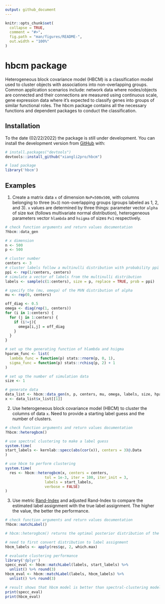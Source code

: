 ```yaml
---
output: github_document
---
```


<!-- README.md is generated from README.Rmd. Please edit that file -->

```r
knitr::opts_chunk$set(
  collapse = TRUE,
  comment = "#>",
  fig.path = "man/figures/README-",
  out.width = "100%"
)
```

# hbcm package

<!-- badges: start -->
<!-- badges: end -->

Heterogeneous block covariance model (HBCM) is a classification model used to cluster objects with associations into non-overlapping groups. Common application scenarios include: network data where nodes/objects are connected and their connections are measured using continuous scale, gene expression data where it's expected to classify genes into groups of similar functional roles. The hbcm package contains all the necessary functions and dependent packages to conduct the classification.

## Installation

To the date (02/22/2022) the package is still under development. You can install the development version from [GitHub](https://github.com/) with:

``` r
# install.packages("devtools")
devtools::install_github("xiangli2pro/hbcm")

# load package
library('hbcm')
```


## Examples

1. Create a matrix data `x` of dimension `NxP=500x500`, with columns belonging to three (`K=3`) non-overlapping groups (groups labeled as 1, 2, and 3). `x` values are determined by three things: parameter vector `alpha` of size `NxK` (follows multivariate normal distribution), heterogeneous parameters vector `hlambda` and `hsigma` of sizes `Px1` respectively.

```r
# check function arguments and return values documentation
?hbcm::data_gen
```

```r
# x dimension
n <- 500
p <- 500

# cluster number
centers <- 3
# cluster labels follow a multinulli distribution with probability ppi
ppi <- rep(1/centers, centers)
# simulate a vector of labels from the multinulli distribution
labels <- sample(c(1:centers), size = p, replace = TRUE, prob = ppi) 

# specify the (mu, omega) of the MVN distribution of alpha
mu <- rep(0, centers)

off_diag <- 0.5
omega <- diag(rep(1, centers))
for (i in 1:centers) {
  for (j in 1:centers) {
    if (i!=j){
      omega[i,j] = off_diag
    } 
  }
}

# set up the generating function of hlambda and hsigma
hparam_func <- list(
  lambda_func = function(p) stats::rnorm(p, 0, 1),
  sigma_func = function(p) stats::rchisq(p, 2) + 1
)

# set up the number of simulation data
size <- 1

# generate data
data_list <- hbcm::data_gen(n, p, centers, mu, omega, labels, size, hparam_func)
x <- data_list$x_list[[1]]

```

2. Use heterogeneous block covariance model (HBCM) to cluster the columns of data `x`. Need to provide a starting label guess and the number of clusters.
```r
# check function arguments and return values documentation
?hbcm::heterogbcm()
```

```r
# use spectral clustering to make a label guess
system.time(
start_labels <- kernlab::specc(abs(cor(x)), centers = 3)@.Data
)

# use hbcm to perform clustering
system.time(
  res <- hbcm::heterogbcm(x, centers = centers, 
                  tol = 1e-3, iter = 100, iter_init = 3, 
                  labels = start_labels, 
                  verbose = FALSE)
)
```

3. Use metric [Rand-Index](https://en.wikipedia.org/wiki/Rand_index) and adjusted Rand-Index to compare the estimated label assignment with the true label assignment. The higher the value, the better the performance.

```r
# check function arguments and return values documentation
?hbcm::matchLabel()
```

```r
# hbcm::heterogbcm() returns the optimal posterior distribution of the latent label variables

# need to first convert distribution to label assignment
hbcm_labels <- apply(res$qc, 2, which.max)

# evaluate clustering performance
library('dplyr')
specc_eval <- hbcm::matchLabel(labels, start_labels) %>% 
  unlist() %>% round(3)
hbcm_eval <- hbcm::matchLabel(labels, hbcm_labels) %>% 
  unlist() %>% round(3)

# result shows that hbcm model is better than spectral-clustering model in terms of rand index.
print(specc_eval)
print(hbcm_eval)
```






